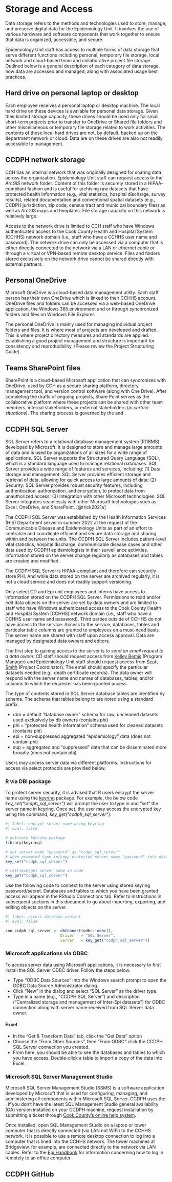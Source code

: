 # Storage and Access

Data storage refers to the methods and technologies used to store, manage, and preserve digital data for the Epidemiology Unit. It involves the use of various hardware and software components that work together to ensure that data is organized, accessible, and secure.

Epidemiology Unit staff has access to multiple forms of data storage that serve different functions including personal, temporary file storage, local network and cloud-based team and collaborative project file storage. Outlined below is a general description of each category of data storage, how data are accessed and managed, along with associated usage best practices.

## Hard drive on personal laptop or desktop

Each employee receives a personal laptop or desktop machine. The local hard drive on these devices is available for personal data storage. Given their limited storage capacity, these drives should be used only for small, short-term projects prior to transfer to OneDrive or Shared file folders and other miscellaneous or temporary file storage related to work activities. The contents of these local hard drives are not, by default, backed up on the department network or cloud. Data are on these drives are also not readily accessible to management.

## CCDPH network storage

CCH has an internal network that was originally designed for sharing data across the organization. Epidemiology Unit staff can request access to the *ArcGIS* network folder. Content of this folder is securely stored in a HIPAA-compliant fashion and is useful for archiving raw datasets that have protected health information (e.g., vital statistics, hospital discharge, survey results), related documentation and conventional spatial datasets (e.g., CCDPH jurisdiction, zip code, census tract and municipal boundary files) as well as ArcGIS maps and templates. File storage capacity on this network is relatively large.

Access to the network drive is limited to CCH staff who have Windows authenticated access to the Cook County Health and Hospital System (CCHHS) network domain (i.e., staff who have a CCHHS user name and password). The network drive can only be accessed via a computer that is either directly connected to the network via a LAN or ethernet cable or through a virtual or VPN-based remote desktop service. Files and folders stored exclusively on the network drive cannot be shared directly with external partners.

## Personal OneDrive

Microsoft OneDrive is a cloud-based data management utility. Each staff person has their own OneDrive which is linked to their CCHHS account. OneDrive files and folders can be accessed via a web-based OneDrive application, the Windows 365 environment and or through synchronized folders and files on Windows File Explorer.

The personal OneDrive is mainly used for managing individual project folders and files. It is where most of projects are developed and drafted. This is where project directory measures and standards are applied. Establishing a good project management and structure is important for consistency and reproducibility. (Please review the Project Structuring Guide).

## Teams SharePoint files

SharePoint is a cloud-based Microsoft application that can syncronizes with OneDrive. used by CCH as a secure sharing platform, directory management tool, and version control software (along with One Drive). After completing the drafts of ongoing projects, Share Point serves as the collaborative platform where these projects can be shared with other team members, internal stakeholders, or external stakeholders (*in certain situations*). The sharing process is governed by the \textcolor{purple}{Sharing Policies} and \textcolor{purple}{Data Use Agreements}.

## CCDPH SQL Server

SQL Server refers to a relational database management system (RDBMS) developed by Microsoft. It is designed to store and manage large amounts of data and is used by organizations of all sizes for a wide range of applications. SQL Server supports the Structured Query Language (SQL), which is a standard language used to manage relational databases. SQL Server provides a wide range of features and services, including: (1) Data storage and management: SQL Server provides efficient storage and retrieval of data, allowing for quick access to large amounts of data: (2) Security: SQL Server provides robust security features, including authentication, authorization, and encryption, to protect data from unauthorized access; (3) Integration with other Microsoft technologies: SQL Server integrates seamlessly with other Microsoft technologies such as Excel, OneDrive, and SharePoint. [@trick2021a]

The CCDPH SQL Server was established by the Health Information Services (HIS) Department server in summer 2022 at the request of the Communicable Disease and Epidemiology Units as part of an effort to centralize and coordinate efficient and secure data storage and sharing within and between the units. The CCDPH SQL Server includes patient-level vital statistics, hospital discharge, communicable disease cases and other data used by CCDPH epidemiologists in their surveillance activities. Information stored on the server change regularly as databases and tables are created and modified.

The CCDPH SQL Server is [HIPAA-compliant](https://www.hhs.gov/hipaa/index.html) and therefore can securely store PHI. And while data stored on the server are archived regularly, it is not a cloud service and does not readily support versioning.

Only select CD and Epi unit employees and interns have access to information stored on the CCDPH SQL Server. Permissions to read and/or edit data objects on the server are set by data owners and are limited to staff who have Windows authenticated access to the Cook County Health and Hospital System (CCHHS) network domain (i.e., staff who have a CCHHS user name and password). Third parties outside of CCHHS do not have access to the service. Access to the service, databases, tables and particular table columns are granted to employees on a must-need basis. The server name are shared with staff upon access approval. Data are managed by designated data owners and editors.

The first step to gaining access to the server is to *send an email request to a data owner.* CD staff should request access from [Kelley Bemis](mailto:kbemis@cookcountyhealth.org) (Program Manager) and Epidemiology Unit staff should request access from [Scott Smith](mailto:christopher.smith@cookcountyhealth.org) (Project Coordinator). The email should specify the particular datasets needed (e.g., death certificate records). The data owner will respond with the server name and names of databases, tables, and/or columns to which the requester has been granted access.

The type of contents stored in SQL Server database tables are identified by schema. The schema that tables belong to are noted using a standard prefix.

-   dbo = default "database owner" schema for raw, uncleaned datasets. used exclusively by db owners (contains phi)
-   phi = "protected health information" schema used for cleaned datasets (contains phi)
-   epi = non-suppressed aggregated "epidemiology" data (does not contain phi)
-   sup = aggregated and "suppressed" data that can be disseminated more broadly (does not contain phi)

Users may access server data via different platforms. Instructions for access via select protocols are provided below.

### R via DBI package

To protect server security, it is advised that R users encrypt the server name using the [keyring](https://cran.r-project.org/web/packages/keyring/index.html) package. For example, the below code *key_set("ccdph_sql_server")* will prompt the user to type in and "set" the server name in keyring. Once set, the user may access the encrypted key using the command, *key_get("ccdph_sql_server")*.

```r
#| label: encrypt server name using keyring
#| eval: false

# activate keyring package
library(keyring)

# set server name "password" as "ccdph_sql_server"
# when prompted type in/copy protected server name "password" into dialog box 
key_set("ccdph_sql_server")

# retrieve/get server name in code
key_get("ccdph_sql_server")

```

Use the following code to connect to the server using stored keyring password/secret. Databases and tables to which you have been granted access will appear in the RStudio Connections tab. Refer to instructions in subsequent sections in this document to go about importing, exporting, and editing objects on the server.

```r
#| label: access database content
#| eval: false

con_ccdph_sql_server <- dbConnect(odbc::odbc(),
                        Driver   = "SQL Server",
                        Server   = key_get("ccdph_sql_server"))
```

### Microsoft applications via ODBC

To access server data using Microsoft applications, it is necessary to first install the SQL Server ODBC driver. Follow the steps below.

-   Type "ODBC Data Sources" into the Windows search prompt to open the ODBC Data Source Administrator dialog.
-   Click "New" in the dialog and select "SQL Server" as the driver type.
-   Type in a name (e.g., "CCDPH SQL Server") and description ("Centralized storage and management of Inter-Epi datasets") for ODBC connection along with server name received from SQL Server data owner.

#### Excel

-   In the "Get & Transform Data" tab, click the "Get Data" option
-   Choose the "From Other Sources", then "From ODBC" click the CCDPH SQL Server connection you created.
-   From here, you should be able to see the databases and tables to which you have access. Double-click a table to import a copy of the data into Excel.

### Microsoft SQL Server Management Studio

Microsoft SQL Server Management Studio (SSMS) is a software application developed by Microsoft that is used for configuring, managing, and administering all components within Microsoft SQL Server. CCDPH uses the . If you don't have the latest SQL Management Studio general availability (GA) version installed on your CCDPH machine, request installation by submitting a ticket through [Cook County's online help system](https://help.cookcountyhealth.org/support/home).

Once installed, open SQL Management Studio on a laptop or tower computer that is directly connected (via LAN not WIFI) to the CCHHS network. It is possible to use a remote desktop connection to log into a computer that is lined into the CCHHS network. The tower machines at Bridgeview, for example, are connected directly to the network via LAN cables. Refer to the [Epi Handbook](#) for information concerning how to log in remotely to an office computer.

## CCDPH GitHub
